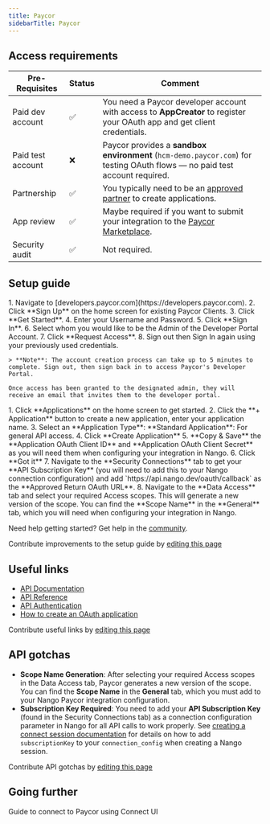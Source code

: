 ```yaml
---
title: Paycor
sidebarTitle: Paycor
---
```



<Overview />
<PreBuiltTooling />
<PreBuiltUseCases />

## Access requirements
| Pre-Requisites    | Status | Comment                                                                                                                                                  |
| ----------------- | ------ | -------------------------------------------------------------------------------------------------------------------------------------------------------- |
| Paid dev account  | ✅      | You need a Paycor developer account with access to **AppCreator** to register your OAuth app and get client credentials.                                 |
| Paid test account | ❌      | Paycor provides a **sandbox environment** (`hcm-demo.paycor.com`) for testing OAuth flows — no paid test account required.                               |
| Partnership       | ✅      | You typically need to be an [approved partner](https://developers.paycor.com/join-developer-portal) to create applications. |
| App review        | ✅     | Maybe required if you want to submit your integration to the [Paycor Marketplace](https://marketplace.paycor.com/en-US/listing). |
| Security audit    | ✅     | Not required. |

## Setup guide

<Steps>
  <Step title="Create a developer account">
    1. Navigate to [developers.paycor.com](https://developers.paycor.com).
    2. Click **Sign Up** on the home screen for existing Paycor Clients.
    3. Click **Get Started**.
    4. Enter your Username and Password.
    5. Click **Sign In**.
    6. Select whom you would like to be the Admin of the Developer Portal Account.
    7. Click **Request Access**.
    8. Sign out then Sign In again using your previously used credentials.

    > **Note**: The account creation process can take up to 5 minutes to complete. Sign out, then sign back in to access Paycor's Developer Portal.

    Once access has been granted to the designated admin, they will receive an email that invites them to the developer portal.
  </Step>
  <Step title="Build your application">
    1. Click **Applications** on the home screen to get started.
    2. Click the **+ Application** button to create a new application, enter your application name.
    3. Select an **Application Type**: **Standard Application**: For general API access.
    4. Click **Create Application**
    5. **Copy & Save** the **Application OAuth Client ID** and **Application OAuth Client Secret** as you will need them when configuring your integration in Nango.
    6. Click **Got it**
    7. Navigate to the **Security Connections** tab to get your **API Subscription Key** (you will need to add this to your Nango connection configuration) and add `https://api.nango.dev/oauth/callback` as the **Approved Return OAuth URL**.
    8. Navigate to the **Data Access** tab and select your required Access scopes. This will generate a new version of the scope. You can find the **Scope Name** in the **General** tab, which you will need when configuring your integration in Nango. 
  </Step>
</Steps>

<Tip>Need help getting started? Get help in the [community](https://nango.dev/slack).</Tip>

<Note>Contribute improvements to the setup guide by [editing this page](https://github.com/nangohq/nango/tree/master/docs-v2/integrations/all/paycor.mdx)</Note>

## Useful links
-   [API Documentation](https://developers.paycor.com/guides#welcome)
-   [API Reference](https://developers.paycor.com/explore)
-   [API Authentication](https://developers.paycor.com/guides#authorization)
-   [How to create an OAuth application](https://developers.paycor.com/guides#step-2-build-application)

<Note>Contribute useful links by [editing this page](https://github.com/nangohq/nango/tree/master/docs-v2/integrations/all/paycor.mdx)</Note>

## API gotchas

- **Scope Name Generation**: After selecting your required Access scopes in the Data Access tab, Paycor generates a new version of the scope. You can find the **Scope Name** in the **General** tab, which you must add to your Nango Paycor integration configuration.
- **Subscription Key Required**: You need to add your **API Subscription Key** (found in the Security Connections tab) as a connection configuration parameter in Nango for all API calls to work properly. See [creating a connect session documentation](/reference/api/connect/sessions/create#body-integrations-config-defaults) for details on how to add `subscriptionKey` to your `connection_config` when creating a Nango session.

<Note>Contribute API gotchas by [editing this page](https://github.com/nangohq/nango/tree/master/docs-v2/integrations/all/paycor.mdx)</Note>

## Going further

<Card title="Connect to Paycor" icon="link" href="/integrations/all/paycor/connect" horizontal>
  Guide to connect to Paycor using Connect UI
</Card>
